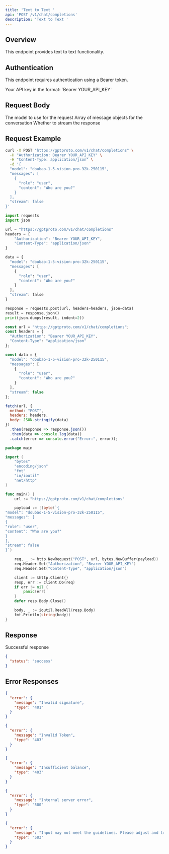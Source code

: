 ```yaml
---
title: 'Text to Text '
api: 'POST /v1/chat/completions'
description: 'Text to Text '
---
```


## Overview

This endpoint provides text to text  functionality.

## Authentication

This endpoint requires authentication using a Bearer token.

<ParamField header="Authorization" type="string" required default="sk-***********">
  Your API key in the format: `Bearer YOUR_API_KEY`
</ParamField>

## Request Body

<ParamField body="model" type="string" required default="doubao-1-5-vision-pro-32k-250115">
  The model to use for the request
</ParamField>

<ParamField body="messages" type="array" required default="[{&quot;role&quot;: &quot;user&quot;, &quot;content&quot;: &quot;Who are you?&quot;}]">
  Array of message objects for the conversation
</ParamField>

<ParamField body="stream" type="boolean"  default="false">
  Whether to stream the response
</ParamField>

## Request Example

<CodeGroup>

```bash cURL
curl -X POST "https://gptproto.com/v1/chat/completions" \
  -H "Authorization: Bearer YOUR_API_KEY" \
  -H "Content-Type: application/json" \
  -d '{
  "model": "doubao-1-5-vision-pro-32k-250115",
  "messages": [
    {
      "role": "user",
      "content": "Who are you?"
    }
  ],
  "stream": false
}'
```

```python Python
import requests
import json

url = "https://gptproto.com/v1/chat/completions"
headers = {
    "Authorization": "Bearer YOUR_API_KEY",
    "Content-Type": "application/json"
}

data = {
  "model": "doubao-1-5-vision-pro-32k-250115",
  "messages": [
    {
      "role": "user",
      "content": "Who are you?"
    }
  ],
  "stream": false
}

response = requests.post(url, headers=headers, json=data)
result = response.json()
print(json.dumps(result, indent=2))
```

```javascript JavaScript
const url = "https://gptproto.com/v1/chat/completions";
const headers = {
  "Authorization": "Bearer YOUR_API_KEY",
  "Content-Type": "application/json"
};

const data = {
  "model": "doubao-1-5-vision-pro-32k-250115",
  "messages": [
    {
      "role": "user",
      "content": "Who are you?"
    }
  ],
  "stream": false
};

fetch(url, {
  method: "POST",
  headers: headers,
  body: JSON.stringify(data)
})
  .then(response => response.json())
  .then(data => console.log(data))
  .catch(error => console.error("Error:", error));
```

```go Go
package main

import (
    "bytes"
    "encoding/json"
    "fmt"
    "io/ioutil"
    "net/http"
)

func main() {
    url := "https://gptproto.com/v1/chat/completions"

    payload := []byte(`{
"model": "doubao-1-5-vision-pro-32k-250115",
"messages": [
{
"role": "user",
"content": "Who are you?"
}
],
"stream": false
}`)

    req, _ := http.NewRequest("POST", url, bytes.NewBuffer(payload))
    req.Header.Set("Authorization", "Bearer YOUR_API_KEY")
    req.Header.Set("Content-Type", "application/json")

    client := &http.Client{}
    resp, err := client.Do(req)
    if err != nil {
        panic(err)
    }
    defer resp.Body.Close()

    body, _ := ioutil.ReadAll(resp.Body)
    fmt.Println(string(body))
}
```

</CodeGroup>

## Response

<ResponseField name="Success" type="200">
  Successful response

```json
{
  "status": "success"
}
```
</ResponseField>

## Error Responses

<ResponseExample>

```json 401 - Invalid signature
{
  "error": {
    "message": "Invalid signature",
    "type": "401"
  }
}
```

```json 403 - Invalid Token
{
  "error": {
    "message": "Invalid Token",
    "type": "403"
  }
}
```

```json 403 - Insufficient balance
{
  "error": {
    "message": "Insufficient balance",
    "type": "403"
  }
}
```

```json 500 - Internal server error
{
  "error": {
    "message": "Internal server error",
    "type": "500"
  }
}
```

```json 503 - Content policy violation
{
  "error": {
    "message": "Input may not meet the guidelines. Please adjust and try again.",
    "type": "503"
  }
}
```

</ResponseExample>

